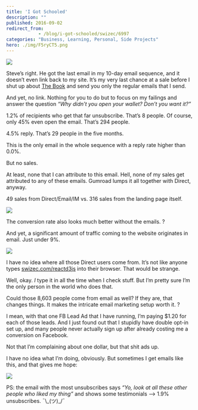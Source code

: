 ```yaml
---
title: 'I Got Schooled'
description: ""
published: 2016-09-02
redirect_from: 
            - /blog/i-got-schooled/swizec/6997
categories: "Business, Learning, Personal, Side Projects"
hero: ./img/F5ryCT5.png
---
```

![](./img/F5ryCT5.png)

Steve’s right. He got the last email in my 10-day email sequence, and it doesn’t even link back to my site. It’s my very last chance at a sale before I shut up about [The Book](https://swizec.com/reactd3js/) and send you only the regular emails that I send.

And yet, no link. Nothing for you to do but to focus on my failings and answer the question _“Why didn’t you open your wallet? Don’t you want it?”_

1.2% of recipients who get that far unsubscribe. That’s 8 people. Of course, only 45% even open the email. That’s 294 people.

4.5% reply. That’s 29 people in the five months.

This is the only email in the whole sequence with a reply rate higher than 0.0%.

But no sales.

At least, none that I can attribute to this email. Hell, none of my sales get attributed to any of these emails. Gumroad lumps it all together with Direct, anyway.

49 sales from Direct/Email/IM vs. 316 sales from the landing page itself.

![](./img/cGHt0lV.png)

The conversion rate also looks much better without the emails. ?

And yet, a significant amount of traffic coming to the website originates in email. Just under 9%.

![](./img/DfwSxBc.png)

I have no idea where all those Direct users come from. It’s not like anyone types [swizec.com/reactd3js](https://swizec.com/reactd3js/) into their browser. That would be strange.

Well, okay. _I_ type it in all the time when I check stuff. But I’m pretty sure I’m the only person in the world who does that.

Could those 8,603 people come from email as well? If they are, that changes things. It makes the intricate email marketing setup worth it. ?

I mean, with that one FB Lead Ad that I have running, I’m paying \$1.20 for each of those leads. And I just found out that I stupidly have double opt-in set up, and many people never actually sign up after already costing me a conversion on Facebook.

Not that I’m complaining about one dollar, but that shit ads up.

I have no idea what I’m doing, obviously. But sometimes I get emails like this, and that gives me hope:

![](./img/5MRoXQc.png)

PS: the email with the most unsubscribes says _“Yo, look at all these other people who liked my thing”_ and shows some testimonials –&gt; 1.9% unsubscribes. ¯\\\_(ツ)\_/¯

